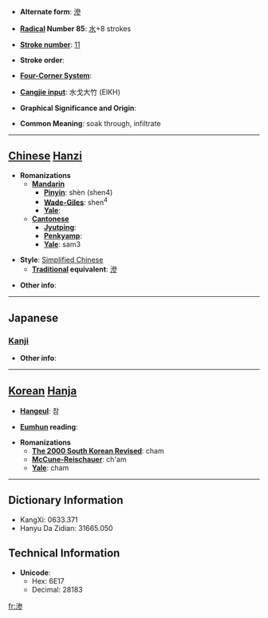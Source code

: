 * '''Alternate form''': [[滲]]

* '''[[Wiktionary:Chinese radical index| Radical]] Number 85''': [[Wiktionary:Chinese radical index 水|水]]+8 strokes

* '''[[Wiktionary:Chinese total strokes index|Stroke number]]''': [[Wiktionary:Chinese total strokes index 11|11]]

* '''Stroke order''': 

* '''[[Wiktionary:Chinese four corner index|Four-Corner System]]''': 

* '''[[Wiktionary:Chinese Cangjie index|Cangjie input]]''': 水戈大竹 (EIKH)

* '''Graphical Significance and Origin''': 

* '''Common Meaning''': soak through, infiltrate

----

== [[Chinese]] [[Hanzi]] ==

* '''Romanizations'''
** '''[[Mandarin]]'''
*** '''[[Pinyin]]''': shèn (shen4)
*** '''[[Wade-Giles]]''': shen<sup>4</sup>
*** '''[[Yale]]''': 
** '''[[Cantonese]]'''
*** '''[[Jyutping]]''':
*** '''[[Penkyamp]]''': 
*** '''[[Yale]]''': sam3

* '''Style''': [[Simplified Chinese]] 
** '''[[Traditional Chinese|Traditional]] equivalent''': [[滲]]

* '''Other info''': 

----

==Japanese==
===[[Kanji]]===
{{kanji|on readings=[[しん]] (shin)|kun readings=[[しみる]] (shimiru)}}

* '''Other info''':  

----

== [[Korean]] [[Hanja]] ==

* '''[[Hangeul]]''': 참

* '''[[Eumhun]] reading''': 

* '''Romanizations'''
** '''[[The 2000 South Korean Revised Romanization|The 2000 South Korean Revised]]''': cham
** '''[[McCune-Reischauer]]''': ch'am
** '''[[Yale]]''': cham

----

== Dictionary Information ==

* KangXi: 0633.371
* Hanyu Da Zidian: 31665.050

== Technical Information ==

* '''Unicode''':
** Hex: 6E17
** Decimal: 28183

[[fr:渗]]